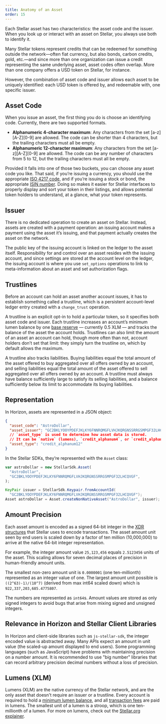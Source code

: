 ```yaml
---
title: Anatomy of an Asset
order: 15
---
```



Each Stellar asset has two characteristics: the asset code and the issuer. When
you look up or interact with an asset on Stellar, you always use both to
identify it.

Many Stellar tokens represent credits that can be redeemed for something outside
the network—often fiat currency, but also bonds, carbon credits, gold, etc.—and
since more than one organization can issue a credit representing the same
underlying asset, asset codes often overlap. More than one company offers a USD
token on Stellar, for instance.

However, the combination of asset code and issuer allows each asset to be
uniquely identified: each USD token is offered by, and redeemable with, one
specific issuer.

## Asset Code

When you issue an asset, the first thing you do is choose an identifying code.
Currently, there are two supported formats.

- **Alphanumeric 4-character maximum**: Any characters from the set
  [a-z]\[A-Z\][0-9] are allowed. The code can be shorter than 4 characters, but
  the trailing characters must all be empty.
- **Alphanumeric 12-character maximum**: Any characters from the set
  [a-z]\[A-Z\][0-9] are allowed. The code can be any number of characters from 5
  to 12, but the trailing characters must all be empty.

Provided it falls into one of those two buckets, you can choose any asset code
you like. That said, if you’re issuing a currency, you should use the
appropriate [ISO 4217 code](https://en.wikipedia.org/wiki/ISO_4217), and if
you’re issuing a stock or bond, the appropriate
[ISIN number](https://en.wikipedia.org/wiki/International_Securities_Identification_Number).
Doing so makes it easier for Stellar interfaces to properly display and sort
your token in their listings, and allows potential token holders to understand,
at a glance, what your token represents.

## Issuer

There is no dedicated operation to create an asset on Stellar. Instead, assets
are created with a payment operation: an issuing account makes a payment using
the asset it’s issuing, and that payment actually creates the asset on the
network.

The public key of the issuing account is linked on the ledger to the asset
itself. Responsibility for and control over an asset resides with the issuing
account, and since settings are stored at the account level on the ledger, the
issuing account is where you use `set_options` operations to link to
meta-information about an asset and set authorization flags.

## Trustlines

Before an account can hold an asset another account issues, it has to establish
something called a trustline, which is a persistent account-level ledger entry
created with a `change_trust` operation.

A trustline is an explicit opt-in to hold a particular token, so it specifies
both asset code and issuer. Each trustline increases an account’s minimum lumen
balance by one [base reserve](../glossary/minimum-balance.mdx) — currently 0.5
XLM — and tracks the balance of the asset the account holds. Trustlines can also
limit the amount of an asset an account can hold, though more often than not,
account holders don’t set that limit: they simply turn the trustline on, which
by default allows the maximum.

A trustline also tracks liabilities. Buying liabilities equal the total amount
of the asset offered to buy aggregated over all offers owned by an account, and
selling liabilities equal the total amount of the asset offered to sell
aggregated over all offers owned by an account. A trustline must always have
balance sufficiently large to satisfy its selling liabilities, and a balance
sufficiently below its limit to accommodate its buying liabilities.

## Representation

In Horizon, assets are represented in a JSON object:

<CodeExample title="Asset in Horizon">

```json
{
  "asset_code": "AstroDollar",
  "asset_issuer": "GC2BKLYOOYPDEFJKLKY6FNNRQMGFLVHJKQRGNSSRRGSMPGF32LHCQVGF",
  // `asset_type` is used to determine how asset data is stored.
  // It can be `native` (lumens), `credit_alphanum4`, or `credit_alphanum12`.
  "asset_type": "credit_alphanum12"
}
```

</CodeExample>

In the Stellar SDKs, they’re represented with the `Asset` class:

<CodeExample title="Asset in SDKs">

```js
var astroDollar = new StellarSdk.Asset(
  "AstroDollar",
  "GC2BKLYOOYPDEFJKLKY6FNNRQMGFLVHJKQRGNSSRRGSMPGF32LHCQVGF",
);
```

```java
KeyPair issuer = StellarSdk.Keypair.fromAccountId(
  "GC2BKLYOOYPDEFJKLKY6FNNRQMGFLVHJKQRGNSSRRGSMPGF32LHCQVGF");
Asset astroDollar = Asset.createNonNativeAsset("AstroDollar", issuer);
```

</CodeExample>

## Amount Precision

Each asset amount is encoded as a signed 64-bit integer in the
[XDR structures](../glossary/xdr.mdx) that Stellar uses to encode transactions.
The asset amount unit seen by end users is scaled down by a factor of ten
million (10,000,000) to arrive at the native 64-bit integer representation.

For example, the integer amount value `25,123,456` equals `2.5123456` units of
the asset. This scaling allows for seven decimal places of precision in
human-friendly amount units.

The smallest non-zero amount unit is `0.0000001` (one ten-millionth) represented
as an integer value of one. The largest amount unit possible is
`((2^63)-1)/(10^7)` (derived from max int64 scaled down) which is
`922,337,203,685.4775807`.

The numbers are represented as `int64`s. Amount values are stored as only signed
integers to avoid bugs that arise from mixing signed and unsigned integers.

## Relevance in Horizon and Stellar Client Libraries

In Horizon and client-side libraries such as `js-stellar-sdk`, the integer
encoded value is abstracted away. Many APIs expect an amount in unit value (the
scaled-up amount displayed to end users). Some programming languages (such as
JavaScript) have problems with maintaining precision on a number amount. It is
recommended to use "big number" libraries that can record arbitrary precision
decimal numbers without a loss of precision.

## Lumens (XLM)

Lumens (XLM) are the native currency of the Stellar network, and are the only
asset that doesn't require an issuer or a trustline. Every account is required
to hold a [minimum lumen balance](../glossary/minimum-balance.mdx), and all
[transaction fees](../glossary/fees.mdx) are paid in lumens. The smallest unit
of a lumen is a stroop, which is one ten-millionth of a lumen. For more on
lumens, check out the [Stellar.org explainer](https://www.stellar.org/lumens).
